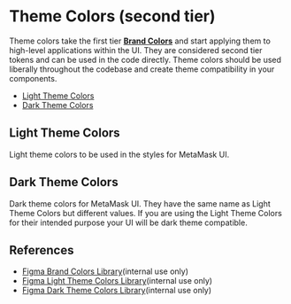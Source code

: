 

<Meta title="Design Tokens/Theme Colors" />

# Theme Colors (second tier)

Theme colors take the first tier [**Brand Colors**](/docs/colors-brandcolors--default-story) and start applying them to high-level applications within the UI. They are considered second tier tokens and can be used in the code directly. Theme colors should be used liberally throughout the codebase and create theme compatibility in your components.

- [Light Theme Colors](#light-theme-colors)
- [Dark Theme Colors](#dark-theme-colors)

## Light Theme Colors

Light theme colors to be used in the styles for MetaMask UI.

<Canvas>
  <Story id="colors-themecolors--light-theme-colors" />
</Canvas>

## Dark Theme Colors

Dark theme colors for MetaMask UI. They have the same name as Light Theme Colors but different values. If you are using the Light Theme Colors for their intended purpose your UI will be dark theme compatible.

<Canvas>
  <Story id="colors-themecolors--dark-theme-colors" />
</Canvas>

## References

- [Figma Brand Colors Library](https://www.figma.com/file/cBAUPFMnbv6tHR1J8KvBI2/Brand-Colors?node-id=0%3A1)(internal use only)
- [Figma Light Theme Colors Library](https://www.figma.com/file/kdFzEC7xzSNw7cXteqgzDW/Light-Theme-Colors?node-id=0%3A1)(internal use only)
- [Figma Dark Theme Colors Library](https://www.figma.com/file/rLKsoqpjyoKauYnFDcBIbO/Dark-Theme-Colors?node-id=0%3A1)(internal use only)
